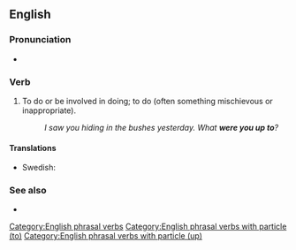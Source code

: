 {{merge|up to something}}
==English==

===Pronunciation===
* {{audio|en-au-be up to.ogg|Audio (AU)|lang=en}}

===Verb===
{{head|en|verb}}

# {{lb|en|idiom}} To do or be involved in doing; to do (often something mischievous or inappropriate).
#: ''I saw you hiding in the bushes yesterday. What '''were you up to'''?''

====Translations====
{{trans-top|to do or be involved in doing}}
{{trans-mid}}
* Swedish: {{t+|sv|ha för sig}}
{{trans-bottom}}

===See also===
* {{l|en|get up to}}

[[Category:English phrasal verbs]]
[[Category:English phrasal verbs with particle (to)]]
[[Category:English phrasal verbs with particle (up)]]